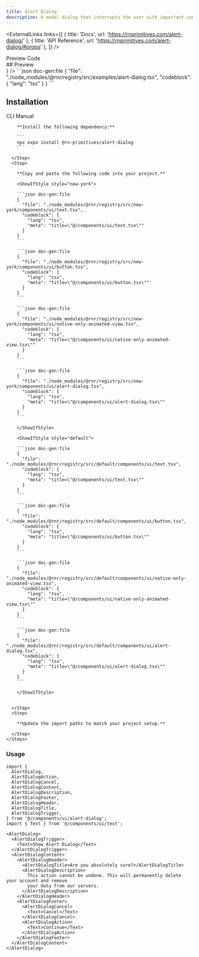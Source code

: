 ```yaml
---
title: Alert Dialog
description: A modal dialog that interrupts the user with important content and expects a response.
---
```



<ExternalLinks
  links={[
    { title: 'Docs', url: 'https://rnprimitives.com/alert-dialog/' },
    { title: 'API Reference', url: 'https://rnprimitives.com/alert-dialog/#props' },
  ]}
/>

<div className="h-5"/>

<Tabs defaultValue="preview">
  <TabsList>
    <TabsTrigger value="preview">Preview</TabsTrigger>
    <TabsTrigger value="code">Code</TabsTrigger>
  </TabsList>
  <TabsContent value="preview">
    <div id="preview" className='*:hidden scroll-m-20' aria-hidden>
      ## Preview
    </div>
    <PreviewCard preview={<AlertDialogPreview />} />
  </TabsContent>
  <TabsContent value="code">
    ```json doc-gen:file
    {
      "file": "./node_modules/@rnr/registry/src/examples/alert-dialog.tsx",
      "codeblock": {
        "lang": "tsx"
      }
    } 
    ```
  </TabsContent>
</Tabs>


## Installation

<Tabs defaultValue="cli">
  <TabsList>
    <TabsTrigger id="cli" value="cli">CLI</TabsTrigger>
    <TabsTrigger id="manual" value="manual">Manual</TabsTrigger>
  </TabsList>
  <TabsContent value="cli">
    <CommandTabs args={["add", "alert-dialog"]}/>
  </TabsContent>
  <TabsContent value="manual">
    <Steps>
      <Step>
 
        **Install the following dependency:**

        ```
        npx expo install @rn-primitives/alert-dialog
        ```

      </Step>
      <Step>
 
        **Copy and paste the following code into your project.**

        <ShowIfStyle style="new-york">

        ```json doc-gen:file
        {
          "file": "./node_modules/@rnr/registry/src/new-york/components/ui/text.tsx",
          "codeblock": {
            "lang": "tsx",
            "meta": "title=\"@/components/ui/text.tsx\""
          }
        }
        ```

        ```json doc-gen:file
        {
          "file": "./node_modules/@rnr/registry/src/new-york/components/ui/button.tsx",
          "codeblock": {
            "lang": "tsx",
            "meta": "title=\"@/components/ui/button.tsx\""
          }
        }
        ```

        ```json doc-gen:file
        {
          "file": "./node_modules/@rnr/registry/src/new-york/components/ui/native-only-animated-view.tsx",
          "codeblock": {
            "lang": "tsx",
            "meta": "title=\"@/components/ui/native-only-animated-view.tsx\""
          }
        }
        ```

        ```json doc-gen:file
        {
          "file": "./node_modules/@rnr/registry/src/new-york/components/ui/alert-dialog.tsx",
          "codeblock": {
            "lang": "tsx",
            "meta": "title=\"@/components/ui/alert-dialog.tsx\""
          }
        }
        ```

        </ShowIfStyle>

        <ShowIfStyle style="default">

        ```json doc-gen:file
        {
          "file": "./node_modules/@rnr/registry/src/default/components/ui/text.tsx",
          "codeblock": {
            "lang": "tsx",
            "meta": "title=\"@/components/ui/text.tsx\""
          }
        }
        ```

        ```json doc-gen:file
        {
          "file": "./node_modules/@rnr/registry/src/default/components/ui/button.tsx",
          "codeblock": {
            "lang": "tsx",
            "meta": "title=\"@/components/ui/button.tsx\""
          }
        }
        ```

        ```json doc-gen:file
        {
          "file": "./node_modules/@rnr/registry/src/default/components/ui/native-only-animated-view.tsx",
          "codeblock": {
            "lang": "tsx",
            "meta": "title=\"@/components/ui/native-only-animated-view.tsx\""
          }
        }
        ```

        ```json doc-gen:file
        {
          "file": "./node_modules/@rnr/registry/src/default/components/ui/alert-dialog.tsx",
          "codeblock": {
            "lang": "tsx",
            "meta": "title=\"@/components/ui/alert-dialog.tsx\""
          }
        }
        ```

        </ShowIfStyle>

 
      </Step>
      <Step>

        **Update the import paths to match your project setup.**

      </Step>
    </Steps>
  </TabsContent>
</Tabs>

### Usage

<PortalInfoAlert/>

```tsx
import {
  AlertDialog,
  AlertDialogAction,
  AlertDialogCancel,
  AlertDialogContent,
  AlertDialogDescription,
  AlertDialogFooter,
  AlertDialogHeader,
  AlertDialogTitle,
  AlertDialogTrigger,
} from '@/components/ui/alert-dialog';
import { Text } from '@/components/ui/text';
```

```tsx
<AlertDialog>
  <AlertDialogTrigger>
    <Text>Show Alert Dialog</Text>
  </AlertDialogTrigger>
  <AlertDialogContent>
    <AlertDialogHeader>
      <AlertDialogTitle>Are you absolutely sure?</AlertDialogTitle>
      <AlertDialogDescription>
        This action cannot be undone. This will permanently delete your account and remove
        your data from our servers.
      </AlertDialogDescription>
    </AlertDialogHeader>
    <AlertDialogFooter>
      <AlertDialogCancel>
        <Text>Cancel</Text>
      </AlertDialogCancel>
      <AlertDialogAction>
        <Text>Continue</Text>
      </AlertDialogAction>
    </AlertDialogFooter>
  </AlertDialogContent>
</AlertDialog>
```
